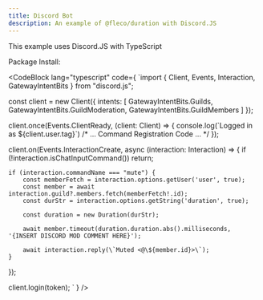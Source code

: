 ```yaml
---
title: Discord Bot
description: An example of @fleco/duration with Discord.JS
---
```



This example uses Discord.JS with TypeScript

Package Install:

<CodeCopy lang="bash" content="npm install discord.js @fleco/duration"/>

<CodeBlock
	lang="typescript"
	code={
`import { Client, Events, Interaction, GatewayIntentBits } from "discord.js";

const client = new Client({
	intents: [
		GatewayIntentBits.Guilds,
		GatewayIntentBits.GuildModeration,
		GatewayIntentBits.GuildMembers
	] 
});

client.once(Events.ClientReady, (client: Client) => {
	console.log(\`Logged in as \${client.user.tag}\`)
	/* ... Command Registration Code ... */
});

client.on(Events.InteractionCreate, async (interaction: Interaction) => {
	if (!interaction.isChatInputCommand()) return;

	if (interaction.commandName === "mute") {
		const memberFetch = interaction.options.getUser('user', true);
		const member = await interaction.guild?.members.fetch(memberFetch!.id);
		const durStr = interaction.options.getString('duration', true);

		const duration = new Duration(durStr);

		await member.timeout(duration.duration.abs().milliseconds, '{INSERT DISCORD MOD COMMENT HERE}');

		await interaction.reply(\`Muted <@\${member.id}>\`);
	}
});

client.login(token);
`
		}
/>	
